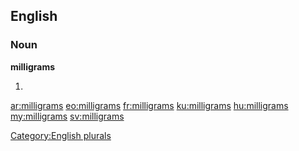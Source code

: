 ==English==

===Noun===
'''milligrams'''

# {{plural of|[[milligram]]}}

[[Category:English plurals]]

[[ar:milligrams]]
[[eo:milligrams]]
[[fr:milligrams]]
[[ku:milligrams]]
[[hu:milligrams]]
[[my:milligrams]]
[[sv:milligrams]]